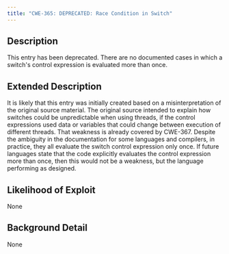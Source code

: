 ```yaml
---
title: "CWE-365: DEPRECATED: Race Condition in Switch"
---
```


## Description
This entry has been deprecated. There are no documented cases in which a switch's control expression is evaluated more than once.

## Extended Description
It is likely that this entry was initially created based on a misinterpretation of the original source material. The original source intended to explain how switches could be unpredictable when using threads, if the control expressions used data or variables that could change between execution of different threads. That weakness is already covered by CWE-367. Despite the ambiguity in the documentation for some languages and compilers, in practice, they all evaluate the switch control expression only once. If future languages state that the code explicitly evaluates the control expression more than once, then this would not be a weakness, but the language performing as designed.

## Likelihood of Exploit
None

## Background Detail
None
        